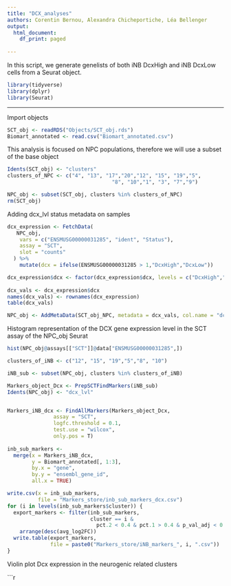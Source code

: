 ```yaml
---
title: "DCX_analyses"
authors: Corentin Bernou, Alexandra Chicheportiche, Léa Bellenger
output:
  html_document:
    df_print: paged
    
---
```

In this script, we generate genelists of both iNB DcxHigh and iNB DcxLow cells from a Seurat object.
```r
library(tidyverse)
library(dplyr)
library(Seurat)

```
---
Import objects

```r

SCT_obj <- readRDS("Objects/SCT_obj.rds")
Biomart_annotated <- read.csv("Biomart_annotated.csv")
```

This analysis is focused on NPC populations, therefore we will use a subset of the base object
```r
Idents(SCT_obj) <- "clusters"
clusters_of_NPC <- c("4", "13", "17","20","12", "15", "19","5",
                                  "8", "10","1", "3", "7","9")

NPC_obj <- subset(SCT_obj, clusters %in% clusters_of_NPC) 
rm(SCT_obj)
```

Adding dcx_lvl status metadata on samples
```r
dcx_expression <- FetchData( 
   NPC_obj,
    vars = c("ENSMUSG00000031285", "ident", "Status"),
    assay = "SCT",
    slot = "counts"
  ) %>%
    mutate(dcx = ifelse(ENSMUSG00000031285 > 1,"DcxHigh","DcxLow"))

dcx_expression$dcx <- factor(dcx_expression$dcx, levels = c("DcxHigh","DcxLow"))
  
dcx_vals <- dcx_expression$dcx
names(dcx_vals) <- rownames(dcx_expression)
table(dcx_vals)

NPC_obj <- AddMetaData(SCT_obj_NPC, metadata = dcx_vals, col.name = "dcx_lvl")
```

Histogram representation of the DCX gene expression level in the SCT assay of the NPC_obj Seurat

```r
hist(NPC_obj@assays[["SCT"]]@data["ENSMUSG00000031285",])

```

```r
clusters_of_iNB <- c("12", "15", "19","5","8", "10")

iNB_sub <- subset(NPC_obj, clusters %in% clusters_of_iNB)

Markers_object_Dcx <- PrepSCTFindMarkers(iNB_sub)
Idents(NPC_obj) <- "dcx_lvl"


Markers_iNB_dcx <- FindAllMarkers(Markers_object_Dcx,
               assay = "SCT", 
               logfc.threshold = 0.1,
               test.use = "wilcox",
               only.pos = T)
    
inb_sub_markers <- 
  merge(x = Markers_iNB_dcx,
        y = Biomart_annotated[, 1:3],
        by.x = "gene",
        by.y = "ensembl_gene_id",
        all.x = TRUE)

write.csv(x = inb_sub_markers,
          file = "Markers_store/inb_sub_markers_dcx.csv")
for (i in levels(inb_sub_markers$cluster)) {
  export_markers <- filter(inb_sub_markers,
                           cluster == i &
                             pct.2 < 0.4 & pct.1 > 0.4 & p_val_adj < 0.05) %>%
    arrange(desc(avg_log2FC))
  write.table(export_markers,
              file = paste0("Markers_store/iNB_markers_", i, ".csv"))
}
```
Violin plot Dcx expression in the neurogenic related clusters

```r


